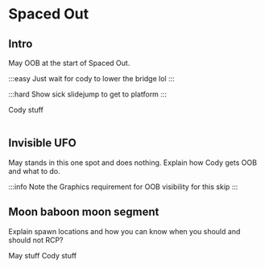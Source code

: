 
# Spaced Out

## Intro

<Table>
<May>
May OOB at the start of Spaced Out.

:::easy
Just wait for cody to lower the bridge lol
:::

:::hard
Show sick slidejump to get to platform
:::

</May>
<Cody>
Cody stuff
</Cody>
</Table>

## Invisible UFO

<May>
May stands in this one spot and does nothing.
</May>
<Cody>
Explain how Cody gets OOB and what to do.

:::info
Note the Graphics requirement for OOB visibility for this skip
:::

</Cody>

## Moon baboon moon segment

Explain spawn locations and how you can know when you should and should not RCP?

<Table>
<May>
May stuff
</May>
<Cody>
Cody stuff
</Cody>
</Table>